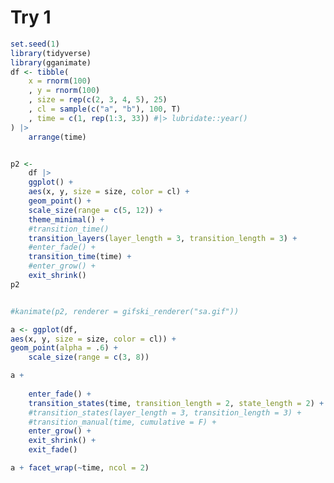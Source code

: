 # Try 1

```r
set.seed(1)
library(tidyverse)
library(gganimate)
df <- tibble(
    x = rnorm(100)
    , y = rnorm(100)
    , size = rep(c(2, 3, 4, 5), 25)
    , cl = sample(c("a", "b"), 100, T)
    , time = c(1, rep(1:3, 33)) #|> lubridate::year()
) |> 
    arrange(time)


p2 <- 
    df |> 
    ggplot() + 
    aes(x, y, size = size, color = cl) +
    geom_point() +
    scale_size(range = c(5, 12)) +
    theme_minimal() +
    #transition_time()
    transition_layers(layer_length = 3, transition_length = 3) +
    #enter_fade() +
    transition_time(time) +
    #enter_grow() +
    exit_shrink()
p2


#kanimate(p2, renderer = gifski_renderer("sa.gif")) 
```
```r
a <- ggplot(df,
aes(x, y, size = size, color = cl)) +
geom_point(alpha = .6) +
    scale_size(range = c(3, 8))

a +
    
    enter_fade() + 
    transition_states(time, transition_length = 2, state_length = 2) +
    #transition_states(layer_length = 3, transition_length = 3) +
    #transition_manual(time, cumulative = F) +
    enter_grow() +
    exit_shrink() +
    exit_fade()
```


```r
a + facet_wrap(~time, ncol = 2)
```

